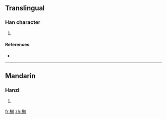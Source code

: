 ==Translingual==

===Han character===
{{Han char|rn=75|rad=木|as=09|sn=13|four=|canj=木廿月弓 (DTBN)}}

# {{defn|Han|sort=木09}}

====References====
* {{Han ref|kx=0538.060|dkj=15088|dj=0925.190|hdz=21255.040|uh=693E|ud=26942}}

----

==Mandarin==

===Hanzi===
{{cmn-hanzi|pin=[[zhàn]] ([[zhan4]])|wg=chan<sup>4</sup>}}

# {{defn|Mandarin|sort=木09}}

[[fr:椾]]
[[zh:椾]]